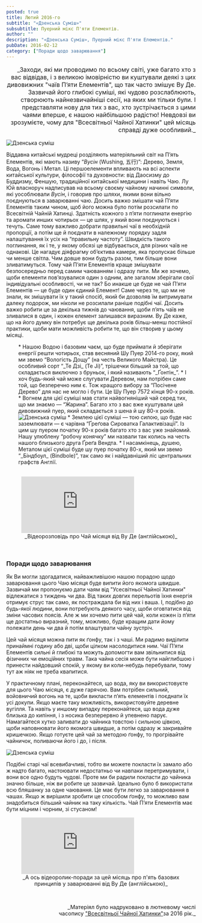 ```yaml
---
posted: true
title: Лютий 2016-го
subtitle: "«Дзенська Суміш»"
subsubtitle: Пуерний мікс П'яти Елементів.
author: ""
description: "«Дзенська Суміш», Пуерний мікс П'яти Елементів."
pubDate: 2016-02-12
category: ["Поради щодо заварювання"]
---
```



<p style="font-size: 1rem" align="end">_Заходи, які ми проводимо по всьому світі, уже багато хто з вас відвідав, і з великою імовірністю ви куштували деякі з цих дивовижних "чаїв П’яти Елементів", що так часто змішує Ву Де. Зазвичай його глибокі суміші, які чудово розслаблюють, створюють найнезвичайніші сесії, на яких ми тільки були. І представляти нову для тих з вас, хто зустрічається з цими чаями вперше, є нашою найбільшою радістю! Невдовзі ви зрозумієте, чому для "Всесвітньої Чайної Хатинки" цей місяць справді дуже особливий._</p>

<Image class="float-left" src={Image1} alt="Дзенська суміш" />

Віддавна китайські мудреці розділяють матеріяльний світ на П’ять Елементів, які мають називу “_Вусін_ (Wushing, 五行)”: Дерево, Земля, Вода, Вогонь і Метал. Ці першоелементи впливають на всі аспекти китайської культури, філософії та духовности: від Даосизму до Буддизму, Феншую, традиційної китайської медицини і навіть Чаю. Лу Юй власноруч надписував на всьому своєму чайному начинні символи, які уособлювали _Вусін_, і говорив про шляхи, якими вони вільно поєднуються в заварюванні чаю. Досить важко змішати чай П’яти Елементів таким чином, щоб його можна було потім розсилати по Всесвітній Чайній Хатинці. Здатність кожного з п’яти поглинати енергію та аромати инших чотирьох — це шлях, у який вони поєднуються і течуть. Саме тому важливо добрати правильні чаї в необхідній пропорції, а потім ще й поєднати в належному порядку задля налаштування їх усіх на “правильну частоту”. Швидкість такого поглинання, як і те, у якому обсязі це відбувається, для різних чаїв не однакові. Це нагадує діяфрагму об’єктива камери, яка пропускає більше чи менше світла. Чим довше вони будуть разом, тим більше вони зливатимуться. Тому чай П’яти Елементів краще змішувати безпосередньо перед самим чаюванням і одразу пити. Ми же хочемо, щоби елементи пов’язувалися один з одним, але загалом зберігали свої індивідуальні особливості, чи не так? Бо инакше це буде не чай П’яти Елементів — це буде один єдиний Елемент! Саме через те, що ми не знали, як змішувати їх у такий спосіб, який би дозволяв їм витримувати далеку подорож, ми ніколи не розсилали раніше подібні чаї. Досить важко робити це за декілька тижнів до чаювання, щоби п’ять чаїв не зливалися в один, і кожен елемент залишався виразним. Ву Де каже, що на його думку він потребує ще декілька років більш-менш постійної практики, щоби мати можливість робити те, що він створив у цьому місяці.

<section style="padding: 0 0 1rem 2rem;">
* Нашою Водою і базовим чаєм, що буде приймати й зберігати енергії решти чотирьох, став весняний Шу Пуер 2014-го року, який ми звемо “Вологість Дощу” (на честь Великого Майстра). Це особливий сорт “_Те Дзі_ (Te Ji)”, трішечки більший за той, що складається виключно з бруньок, і який називають “_Ґонтін_”.
* І хоч будь-який чай може слугувати Деревом, нам потрібен саме той, що безперечно ним є. Тож кращого вибору за “Посічене Дерево” для нас не могло і бути. Це Шу Пуер 7572 кінця 90-х років.
* Вогнем для цієї суміші мав стати найвогняніший чай серед тих, що ми знаємо — “Жарина”. Багато хто з вас вже куштували цей дивовижний пуер, який складається з шена й шу 80-х років.
<Image class="float-right" src={Image2} alt="Дзенська суміш" />
* Землею цієї суміші — тою силою, що буде нас заземлювати — є чарівна “Ґреґова Сироватка Галактивізації”. Із цим шу пуером початку 90-х років багато хто з вас уже знайомий. Нашу улюблену “робочу конячку” ми назвали так колись на честь нашого близького друга Ґреґа Вендта.
* І насамкінець, душею, Металом цієї суміші буде шу пуер початку 80-х, який ми звемо “_Біндбоул_ (Bindbole)”, так само як і найдавніший ліс центральних графств Англії.
</section>

<figure>
    <iframe class="align-center" src="https://www.youtube.com/embed/nf87-mp2R8s?si=8w7ogbDlcjaiBm6S" title="YouTube video player" frameborder="0" allow="accelerometer; autoplay; clipboard-write; encrypted-media; gyroscope; picture-in-picture; web-share" referrerpolicy="strict-origin-when-cross-origin" allowfullscreen></iframe>
    <figcaption style="font-size: 0.9rem; text-align: center;">
            _Відеорозповідь про Чай місяця від Ву Де (англійською)_
    </figcaption>
</figure>

<p>&nbsp;</p>

### Поради щодо заварювання

Як Ви могли здогадатися, найважливішою нашою порадою щодо заварювання цього Чаю місяця буде випити його якомога швидше. Зазвичай ми пропонуємо дати чаям від "Усесвітньої Чайної Хатинки" відлежатися з тиждень чи два. Від таких довгих перельотів їхня енергія отримує струс так само, як постраждала би від них і ваша. І, подібно до будь-якої людини, вони потребують деякого часу, щоби оговтатися від зміни часових поясів. Але ж ми хочемо пити цей чай, коли кожен із п’яти ще достатньо виразний, тому, можливо, буде кращим дати йому полежати день чи два й потім влаштувати чайну зустріч.

Цей чай місяця можна пити як ґонфу, так і з чаші. Ми радимо виділити принаймні годину або дві, щоби цілком насолодитися ним. Чаї П’яти Елементів сильні й глибокі та можуть допомогти вам звільнитися від фізичних чи емоційних травм. Така чайна сесія може бути найглибшою і принести найдовший спокій, у якому ви коли-небудь перебували, тому тут аж ніяк не треба квапитися.

У практичному плані, переконайтеся, що вода, яку ви використовуєте для цього Чаю місяця, є дуже гарячою. Вам потрібен сильний, войовничий вогонь на те, щоби викласти п’ять елементів і поєднати їх усі докупи. Якщо маєте таку можливість, використовуйте деревне вугілля. Та навіть у иншому випадку переконайтеся, що вода дуже близька до кипіння, і з носика безперервно й упевнено парує. Намагайтеся хутко заливати до чайника товстою і сильною цівкою, щоби наповнювати його якомога швидше, а потім одразу ж закривайте кришечкою. Якщо готуєте цей чай за методою ґонфу, то прогрівайте чайничок, поливаючи його і до, і після.

<Image class="float-left" src={Image3} alt="Дзенська суміш" />

Подібні старі чаї всевибачливі, тобто ви можете покласти їх замало або ж надто багато, настоювати недостатньо чи навпаки перетримувати, і вони все одно будуть чудові. Проте ми би радили покласти до чайника значно більше, ніж ви робите це зазвичай. Ідеально було б використати всю бляшанку за одне чаювання. Це має бути легко за заварювання в чашах. Якщо ж вирішили зробити це способом ґонфу, то можливо вам знадобиться більший чайник на таку кількість. Чай П’яти Елементів має бути міцним і чорним, зі стусаном!

<figure>
    <iframe class="align-center" src="https://www.youtube.com/embed/QnX9RIpY_MY?si=mfoLM_Oi-zS51AJY" title="YouTube video player" frameborder="0" allow="accelerometer; autoplay; clipboard-write; encrypted-media; gyroscope; picture-in-picture; web-share" referrerpolicy="strict-origin-when-cross-origin" allowfullscreen></iframe>
    <figcaption style="font-size: 0.9rem; text-align: center;">
            _А ось відеоролик-поради за цей місяць про п'ять базових принципів у заварюванні від Ву Де (англійською)_
    </figcaption>
</figure>

<p>&nbsp;</p>

<p align="right" style="font-size: 0.9rem;">_Матеріял було надруковано в лютневому числі<br />часопису <a title="globalteahut.org" href="http://www.globalteahut.org/" target="blank" rel="noopener">"Всесвітньої Чайної Хатинки"</a>за 2016 рік._</p>
